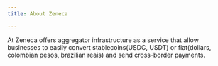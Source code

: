 ```yaml
---
title: About Zeneca

---
```




At Zeneca offers aggregator infrastructure  as a service that allow businesses to easily convert stablecoins(USDC, USDT) or fiat(dollars, colombian pesos, brazilian reais) and send cross-border payments.




